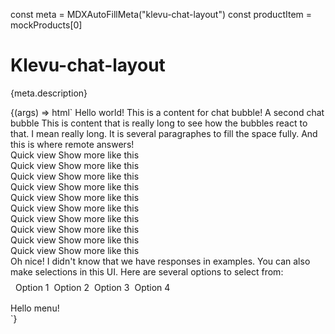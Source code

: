 const meta = MDXAutoFillMeta("klevu-chat-layout")
const productItem = mockProducts[0]

<Meta title="Layout/Chat" component="klevu-chat-layout" argTypes={meta.argTypes} parameters={meta.parameters} />

# Klevu-chat-layout

<Description>{meta.description}</Description>

<Canvas>
  <Story
    name="Chat"
    args={{
      showLoading: false,
    }}
  >
    {(args) => html`
      <klevu-chat-layout show-loading=${ifDefined(args.showLoading)}>
        <klevu-chat-bubble remote=${ifDefined(args.remote)}
          >Hello world! This is a content for chat bubble!</klevu-chat-bubble
        >
        <klevu-chat-bubble>A second chat bubble</klevu-chat-bubble>
        <klevu-chat-bubble
          >This is content that is really long to see how the bubbles react to that. I mean really long. It is several
          paragraphes to fill the space fully.</klevu-chat-bubble
        >
        <klevu-chat-bubble remote>And this is where remote answers!</klevu-chat-bubble>
        <klevu-slides style="--klevu-slides-item-width: 200px;">
          <klevu-product hide-swatches hide-brand .product=${productItem}>
            <div slot="bottom">
              <klevu-button full-width>Quick view</klevu-button>
              <klevu-button full-width>Show more like this</klevu-button>
            </div>
          </klevu-product>
          <klevu-product hide-swatches hide-brand .product=${productItem}>
            <div slot="bottom">
              <klevu-button full-width>Quick view</klevu-button>
              <klevu-button full-width>Show more like this</klevu-button>
            </div>
          </klevu-product>
          <klevu-product hide-swatches hide-brand .product=${productItem}>
            <div slot="bottom">
              <klevu-button full-width>Quick view</klevu-button>
              <klevu-button full-width>Show more like this</klevu-button>
            </div>
          </klevu-product>
          <klevu-product hide-swatches hide-brand .product=${productItem}>
            <div slot="bottom">
              <klevu-button full-width>Quick view</klevu-button>
              <klevu-button full-width>Show more like this</klevu-button>
            </div>
          </klevu-product>
          <klevu-product hide-swatches hide-brand .product=${productItem}>
            <div slot="bottom">
              <klevu-button full-width>Quick view</klevu-button>
              <klevu-button full-width>Show more like this</klevu-button>
            </div>
          </klevu-product>
          <klevu-product hide-swatches hide-brand .product=${productItem}>
            <div slot="bottom">
              <klevu-button full-width>Quick view</klevu-button>
              <klevu-button full-width>Show more like this</klevu-button>
            </div>
          </klevu-product>
          <klevu-product hide-swatches hide-brand .product=${productItem}>
            <div slot="bottom">
              <klevu-button full-width>Quick view</klevu-button>
              <klevu-button full-width>Show more like this</klevu-button>
            </div>
          </klevu-product>
          <klevu-product hide-swatches hide-brand .product=${productItem}>
            <div slot="bottom">
              <klevu-button full-width>Quick view</klevu-button>
              <klevu-button full-width>Show more like this</klevu-button>
            </div>
          </klevu-product>
          <klevu-product hide-swatches hide-brand .product=${productItem}>
            <div slot="bottom">
              <klevu-button full-width>Quick view</klevu-button>
              <klevu-button full-width>Show more like this</klevu-button>
            </div>
          </klevu-product>
          <klevu-product hide-swatches hide-brand .product=${productItem}>
            <div slot="bottom">
              <klevu-button full-width>Quick view</klevu-button>
              <klevu-button full-width>Show more like this</klevu-button>
            </div>
          </klevu-product>
        </klevu-slides>
        <klevu-chat-bubble>Oh nice! I didn't know that we have responses in examples.</klevu-chat-bubble>
        <klevu-chat-bubble remote
          >You can also make selections in this UI. Here are several options to select from:</klevu-chat-bubble
        >
        <div style="display: flex; flex-wrap: wrap; gap: 8px; padding: 8px 8px 16px;">
          <klevu-button is-secondary size="small">Option 1</klevu-button>
          <klevu-button is-secondary size="small">Option 2</klevu-button>
          <klevu-button is-secondary size="small">Option 3</klevu-button>
          <klevu-button is-secondary size="small">Option 4</klevu-button>
        </div>
        <div slot="menu">Hello menu!</div>
      </klevu-chat-layout>
    `}
  </Story>
</Canvas>
